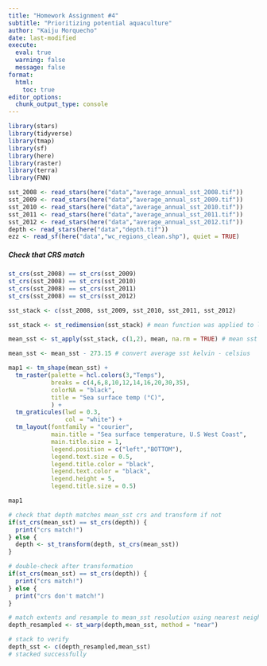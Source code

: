 ```yaml
---
title: "Homework Assignment #4"
subtitle: "Prioritizing potential aquaculture"
author: "Kaiju Morquecho"
date: last-modified
execute: 
  eval: true
  warning: false
  message: false
format:
  html:
    toc: true
editor_options: 
  chunk_output_type: console
---
```


```r
library(stars)
library(tidyverse)
library(tmap)
library(sf)
library(here)
library(raster)
library(terra)
library(FNN)
```

```r
sst_2008 <- read_stars(here("data","average_annual_sst_2008.tif"))
sst_2009 <- read_stars(here("data","average_annual_sst_2009.tif"))
sst_2010 <- read_stars(here("data","average_annual_sst_2010.tif"))
sst_2011 <- read_stars(here("data","average_annual_sst_2011.tif"))
sst_2012 <- read_stars(here("data","average_annual_sst_2012.tif"))
depth <- read_stars(here("data","depth.tif"))
ezz <- read_sf(here("data","wc_regions_clean.shp"), quiet = TRUE)

```

##### Check that CRS match

```r
st_crs(sst_2008) == st_crs(sst_2009)
st_crs(sst_2008) == st_crs(sst_2010)
st_crs(sst_2008) == st_crs(sst_2011)
st_crs(sst_2008) == st_crs(sst_2012)
```



```r
sst_stack <- c(sst_2008, sst_2009, sst_2010, sst_2011, sst_2012)

sst_stack <- st_redimension(sst_stack) # mean function was applied to layers separately until i used st_redimension

mean_sst <- st_apply(sst_stack, c(1,2), mean, na.rm = TRUE) # mean sst accross 2008-2012

mean_sst <- mean_sst - 273.15 # convert average sst kelvin - celsius
```

```r
map1 <- tm_shape(mean_sst) +
  tm_raster(palette = hcl.colors(3,"Temps"),
            breaks = c(4,6,8,10,12,14,16,20,30,35),
            colorNA = "black",
            title = "Sea surface temp (°C)",
            ) +
  tm_graticules(lwd = 0.3, 
                col = "white") +
  tm_layout(fontfamily = "courier",
            main.title = "Sea surface temperature, U.S West Coast",
            main.title.size = 1,
            legend.position = c("left","BOTTOM"),
            legend.text.size = 0.5,
            legend.title.color = "black",
            legend.text.color = "black",
            legend.height = 5,
            legend.title.size = 0.5)

map1
```

```r
# check that depth matches mean_sst crs and transform if not
if(st_crs(mean_sst) == st_crs(depth)) {
  print("crs match!")
} else { 
  depth <- st_transform(depth, st_crs(mean_sst))
}
```

```r
# double-check after transformation 
if(st_crs(mean_sst) == st_crs(depth)) {
  print("crs match!")
} else { 
  print("crs don't match!")
}
```

```r
# match extents and resample to mean_sst resolution using nearest neighbor ("near")
depth_resampled <- st_warp(depth,mean_sst, method = "near")

# stack to verify
depth_sst <- c(depth_resampled,mean_sst)
# stacked successfully 
```

